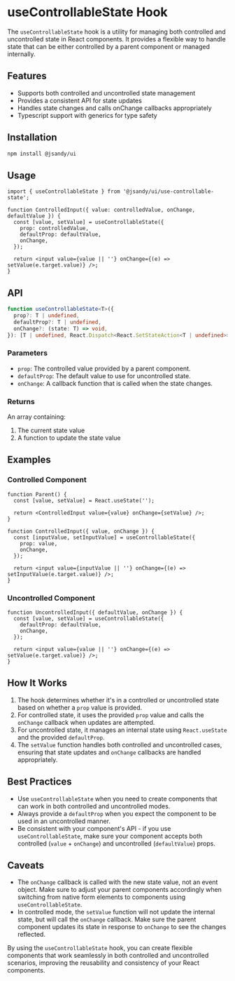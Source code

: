 # useControllableState Hook

The `useControllableState` hook is a utility for managing both controlled and uncontrolled state in React components. It provides a flexible way to handle state that can be either controlled by a parent component or managed internally.

## Features

- Supports both controlled and uncontrolled state management
- Provides a consistent API for state updates
- Handles state changes and calls onChange callbacks appropriately
- Typescript support with generics for type safety

## Installation

```bash
npm install @jsandy/ui
```

## Usage

```tsx
import { useControllableState } from '@jsandy/ui/use-controllable-state';

function ControlledInput({ value: controlledValue, onChange, defaultValue }) {
  const [value, setValue] = useControllableState({
    prop: controlledValue,
    defaultProp: defaultValue,
    onChange,
  });

  return <input value={value || ''} onChange={(e) => setValue(e.target.value)} />;
}
```

## API

```typescript
function useControllableState<T>({
  prop?: T | undefined,
  defaultProp?: T | undefined,
  onChange?: (state: T) => void,
}): [T | undefined, React.Dispatch<React.SetStateAction<T | undefined>>]
```

### Parameters

- `prop`: The controlled value provided by a parent component.
- `defaultProp`: The default value to use for uncontrolled state.
- `onChange`: A callback function that is called when the state changes.

### Returns

An array containing:

1. The current state value
2. A function to update the state value

## Examples

### Controlled Component

```tsx
function Parent() {
  const [value, setValue] = React.useState('');

  return <ControlledInput value={value} onChange={setValue} />;
}

function ControlledInput({ value, onChange }) {
  const [inputValue, setInputValue] = useControllableState({
    prop: value,
    onChange,
  });

  return <input value={inputValue || ''} onChange={(e) => setInputValue(e.target.value)} />;
}
```

### Uncontrolled Component

```tsx
function UncontrolledInput({ defaultValue, onChange }) {
  const [value, setValue] = useControllableState({
    defaultProp: defaultValue,
    onChange,
  });

  return <input value={value || ''} onChange={(e) => setValue(e.target.value)} />;
}
```

## How It Works

1. The hook determines whether it's in a controlled or uncontrolled state based on whether a `prop` value is provided.
2. For controlled state, it uses the provided `prop` value and calls the `onChange` callback when updates are attempted.
3. For uncontrolled state, it manages an internal state using `React.useState` and the provided `defaultProp`.
4. The `setValue` function handles both controlled and uncontrolled cases, ensuring that state updates and `onChange` callbacks are handled appropriately.

## Best Practices

- Use `useControllableState` when you need to create components that can work in both controlled and uncontrolled modes.
- Always provide a `defaultProp` when you expect the component to be used in an uncontrolled manner.
- Be consistent with your component's API - if you use `useControllableState`, make sure your component accepts both controlled (`value` + `onChange`) and uncontrolled (`defaultValue`) props.

## Caveats

- The `onChange` callback is called with the new state value, not an event object. Make sure to adjust your parent components accordingly when switching from native form elements to components using `useControllableState`.
- In controlled mode, the `setValue` function will not update the internal state, but will call the `onChange` callback. Make sure the parent component updates its state in response to `onChange` to see the changes reflected.

By using the `useControllableState` hook, you can create flexible components that work seamlessly in both controlled and uncontrolled scenarios, improving the reusability and consistency of your React components.
